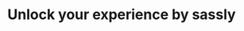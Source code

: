 ---
title: "Unlock your experience by sassly"
details: "Create tasks with various custom status to keep track of the 
progress on with us to uncover high-impactive app action way."
image: "/assets/imgs/hero/mobile-app/img-r-29.png"
video: "/assets/video/video.mp4"
video_label: "Watch Demo"
action_btn:
  enable: true
  label: "Download App"
  link: "#"
ticket:
  enable: true
  text: "Booking ticket successfully done!"
  image: "/assets/imgs/hero/mobile-app/logo-3.png"
badge:
  enable: true
  text1: "Think vast, be happy"
  text2: "Be smart,It helps you"
  image: "/assets/imgs/hero/mobile-app/img-r-31.png"
shape: "/assets/imgs/hero/mobile-app/img-r-32.png"
bg: "/assets/imgs/background/img-r-33.png"
bg_shape1: "/assets/imgs/shape/shape-r-16.png"
bg_shape2: "/assets/imgs/shape/shape-r-17.png"
bg_shape3: "/assets/imgs/shape/shape-r-19.png"
---